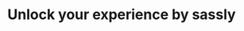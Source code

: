 ---
title: "Unlock your experience by sassly"
details: "Create tasks with various custom status to keep track of the 
progress on with us to uncover high-impactive app action way."
image: "/assets/imgs/hero/mobile-app/img-r-29.png"
video: "/assets/video/video.mp4"
video_label: "Watch Demo"
action_btn:
  enable: true
  label: "Download App"
  link: "#"
ticket:
  enable: true
  text: "Booking ticket successfully done!"
  image: "/assets/imgs/hero/mobile-app/logo-3.png"
badge:
  enable: true
  text1: "Think vast, be happy"
  text2: "Be smart,It helps you"
  image: "/assets/imgs/hero/mobile-app/img-r-31.png"
shape: "/assets/imgs/hero/mobile-app/img-r-32.png"
bg: "/assets/imgs/background/img-r-33.png"
bg_shape1: "/assets/imgs/shape/shape-r-16.png"
bg_shape2: "/assets/imgs/shape/shape-r-17.png"
bg_shape3: "/assets/imgs/shape/shape-r-19.png"
---